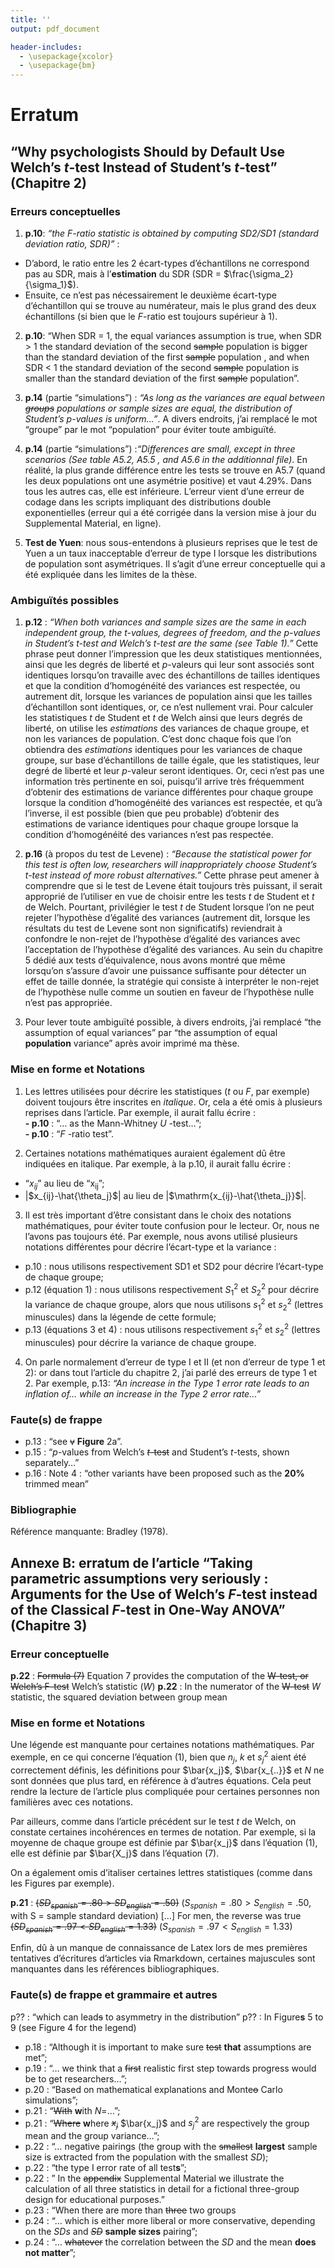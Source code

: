 ```yaml
---
title: ''
output: pdf_document

header-includes:
  - \usepackage{xcolor}
  - \usepackage{bm}
---
```

# Erratum

## "Why psychologists Should by Default Use Welch's *t*-test Instead of Student's *t*-test" (Chapitre 2)

### Erreurs conceptuelles
 
1) **p.10**: *"the $F$-ratio statistic is obtained by computing SD2/SD1 (standard deviation ratio, SDR)"* :   
- D'abord, le ratio entre les 2 écart-types d'échantillons ne correspond pas au SDR, mais à l'**estimation** du SDR (SDR = $\frac{\sigma_2}{\sigma_1}$).  
- Ensuite, ce n'est pas nécessairement le deuxième écart-type d'échantillon qui se trouve au numérateur, mais le plus grand des deux échantillons (si bien que le $F$-ratio est toujours supérieur à 1).  

2) \color{black}**p.10**: "When SDR = 1, the equal variances assumption is true, when SDR > 1 the standard deviation of the second ~~sample~~ \color{blue} population \color{black} is bigger than the standard deviation of the first ~~sample~~ \color{blue} population \color{black}, and when SDR < 1 the standard deviation of the second ~~sample~~ \color{blue}population \color{black} is smaller than the standard deviation of the first ~~sample~~ \color{blue} population". \color{black}

3) **p.14** (partie "simulations") : *"As long as the variances are equal between ~~groups~~ \color{blue} populations \color{black} or sample sizes are equal, the distribution of Student’s $p$-values is uniform..."*. A divers endroits, j'ai remplacé le mot "groupe" par le mot "population" pour éviter toute ambiguïté. 

4) **p.14** (partie "simulations") :*"Differences are small, except in three scenarios (See table A5.2, A5.5 , and A5.6 in the additionnal file)*. En réalité, la plus grande différence entre les tests se trouve en A5.7 (quand les deux populations ont une asymétrie positive) et vaut 4.29%. Dans tous les autres cas, elle est inférieure. L'erreur vient d'une erreur de codage dans les scripts impliquant des distributions double exponentielles (erreur qui a été corrigée dans la version mise à jour du Supplemental Material, en ligne). 

5) **Test de Yuen**: nous sous-entendons à plusieurs reprises que le test de Yuen a un taux inacceptable d'erreur de type I lorsque les distributions de population sont asymétriques. Il s'agit d'une erreur conceptuelle qui a été expliquée dans les limites de la thèse.

### Ambiguïtés possibles

1) **p.12** : *"When both variances and sample sizes are the same in each independent group, the $t$-values, degrees of freedom, and the $p$-values in Student's $t$-test and Welch's $t$-test are the same (see Table 1)."* Cette phrase peut donner l'impression que les deux statistiques mentionnées, ainsi que les degrés de liberté et $p$-valeurs qui leur sont associés sont identiques lorsqu'on travaille avec des échantillons de tailles identiques et que la condition d'homogénéité des variances est respectée, ou autrement dit, lorsque les variances de population ainsi que les tailles d'échantillon sont identiques, or, ce n'est nullement vrai. Pour calculer les statistiques $t$ de Student et $t$ de Welch ainsi que leurs degrés de liberté, on utilise les *estimations* des variances de chaque groupe, et non les variances de population. C'est donc chaque fois que l'on obtiendra des *estimations* identiques pour les variances de chaque groupe, sur base d'échantillons de taille égale, que les statistiques, leur degré de liberté et leur $p$-valeur seront identiques. Or, ceci n'est pas une information très pertinente en soi, puisqu'il arrive très fréquemment d'obtenir des estimations de variance différentes pour chaque groupe lorsque la condition d'homogénéité des variances est respectée, et qu'à l'inverse, il est possible (bien que peu probable) d'obtenir des estimations de variance identiques pour chaque groupe lorsque la condition d'homogénéité des variances n'est pas respectée.  

2) **p.16** (à propos du test de Levene) : *"Because the statistical power for this test is often low, researchers will inappropriately choose Student's $t$-test instead of more robust alternatives."* Cette phrase peut amener à comprendre que si le test de Levene était toujours très puissant, il serait approprié de l'utiliser en vue de choisir entre les tests $t$ de Student et $t$ de Welch. Pourtant, privilégier le test $t$ de Student lorsque l'on ne peut rejeter l'hypothèse d'égalité des variances (autrement dit, lorsque les résultats du test de Levene sont non significatifs) reviendrait à confondre le non-rejet de l'hypothèse d'égalité des variances avec l'acceptation de l'hypothèse d'égalité des variances. Au sein du chapitre 5 dédié aux tests d'équivalence, nous avons montré que même lorsqu'on s'assure d'avoir une puissance suffisante pour détecter un effet de taille donnée, la stratégie qui consiste à interpréter le non-rejet de l'hypothèse nulle comme un soutien en faveur de l'hypothèse nulle n'est pas appropriée.  

3) Pour lever toute ambiguïté possible, à divers endroits, j'ai remplacé "the assumption of equal variances" par "the assumption of equal \color{blue} **population** \color{black} variance" après avoir imprimé ma thèse. 

### Mise en forme et Notations

1) Les lettres utilisées pour décrire les statistiques ($t$ ou $F$, par exemple) doivent toujours être inscrites en *italique*. Or, cela a été omis à plusieurs reprises dans l'article. Par exemple, il aurait fallu écrire :   
**- p.10** : "... as the Mann-Whitney \color{blue}$U$ \color{black}-test...";   
**- p.10** : "\color{blue}$F$ \color{black}-ratio test".

2) Certaines notations mathématiques auraient également dû être indiquées en italique. Par exemple, à la p.10, il aurait fallu écrire :     
- "$x_{ij}$" au lieu de "$\mathrm{x_{ij}}$";  
- |$x_{ij}-\hat{\theta_j}$| au lieu de |$\mathrm{x_{ij}-\hat{\theta_j}}$|. 

3) Il est très important d'être consistant dans le choix des notations mathématiques, pour éviter toute confusion pour le lecteur. Or, nous ne l'avons pas toujours été. Par exemple, nous avons utilisé plusieurs notations différentes pour décrire l'écart-type et la variance :   
- p.10 : nous utilisons respectivement SD1 et SD2 pour décrire l'écart-type de chaque groupe;  
- p.12 (équation 1) : nous utilisons respectivement $S^2_1$ et $S^2_2$ pour décrire la variance de chaque groupe, alors que nous utilisons $s^2_1$ et $s^2_2$ (lettres minuscules) dans la légende de cette formule;    
- p.13 (équations 3 et 4) : nous utilisons respectivement $s^2_1$ et $s^2_2$ (lettres minuscules) pour décrire la variance de chaque groupe.

4) On parle normalement d'erreur de type I et II (et non d'erreur de type 1 et 2): or dans tout l'article du chapitre 2, j'ai parlé des erreurs de type 1 et 2. Par exemple, p.13: *"An increase in the Type 1 error rate leads to an inflation of... while an increase in the Type 2 error rate..."*

### Faute(s) de frappe

- p.13 : "see ~~v~~ **Figure** 2a".
- p.15 : "$p$-values from Welch's ~~$t$-test~~ and Student's $t$-tests, shown separately..."
- p.16 : Note 4 : "other variants have been proposed such as the **20%** trimmed mean"

### Bibliographie

Référence manquante: Bradley (1978).

\newpage

## Annexe B: erratum de l'article "Taking parametric assumptions very seriously : Arguments for the Use of Welch’s *F*-test instead of the Classical *F*-test in One-Way ANOVA" (Chapitre 3)

### Erreur conceptuelle
**p.22** : ~~Formula (7)~~ \color{blue}Equation 7 \color{black} provides the computation of the ~~W-test, or Welch’s F-test~~ \color{blue}Welch’s statistic ($W$) \color{black}
**p.22** :  In the numerator of the ~~W-test~~ \color{blue}$W$ statistic,\color{black} the squared deviation between group mean

### Mise en forme et Notations  

Une légende est manquante pour certaines notations mathématiques. Par exemple, en ce qui concerne l'équation (1), bien que $n_j$, $k$ et $s^2_j$ aient été correctement définis, les définitions pour $\bar{x_j}$, $\bar{x_{..}}$ et $N$ ne sont données que plus tard, en référence à d'autres équations. Cela peut rendre la lecture de l'article plus compliquée pour certaines personnes non familières avec ces notations.

Par ailleurs, comme dans l'article précédent sur le test $t$ de Welch, on constate certaines incohérences en termes de notation. Par exemple, si la moyenne de chaque groupe est définie par $\bar{x_j}$ dans l'équation (1), elle est définie par $\bar{X_j}$ dans l'équation (7). 

On a également omis d'italiser certaines lettres statistiques (comme dans les Figures par exemple).

**p.21** : ~~($SD_{spanish}=.80 > SD_{english}=.50$\color{blue})~~ ($S_{spanish}=.80 > S_{english}=.50$\color{blue}, with S = sample standard deviation) [...] \color{black}For men, the reverse was true ~~($SD_{spanish}=.97 < SD_{english}=1.33$)~~ ($S_{spanish}=.97 < S_{english}=1.33$)

Enfin, dû à un manque de connaissance de Latex lors de mes premières tentatives d'écritures d'articles via Rmarkdown, certaines majuscules sont manquantes dans les références bibliographiques. 

### Faute(s) de frappe et grammaire et autres

p?? : "which can lead~~s~~ to asymmetry in the distribution"
p?? : In Figure**s** 5 to 9 (see Figure 4 for the legend)

- p.18 : "Although it is important to make sure ~~test~~ **that** assumptions are met";    
- p.19 : "... we think that a ~~first~~ realistic first step towards progress would be to get researchers...";   
- p.20 : "Based on mathematical explanations and Monte~~o~~ Carlo simulations";  
- p.21 : "~~With~~ **w**ith $N=$...";  
- p.21 : "~~Where~~ **w**here ~~$x_j$~~ $\bar{x_j}$ and $s^2_j$ are respectively the group mean and the group variance...";    
- p.22 : "... negative pairings (the group with the ~~smallest~~ **largest** sample size is extracted from the population with the smallest $SD$);  
- p.22 : "the type I error rate of all test**s**";
- p.22 : " In the ~~appendix~~ Supplemental Material we illustrate the calculation of all three statistics in detail for a fictional three-group design for educational purposes."
- p.23 : "When there are more than ~~three~~ \color{blue}two  \color{black}groups
- p.24 : "... which is either more liberal or more conservative, depending on the $SDs$ and ~~$SD$~~ **sample sizes** pairing";  
- p.24 : "... ~~whatever~~ the correlation between the $SD$ and the mean **does not matter**";  

